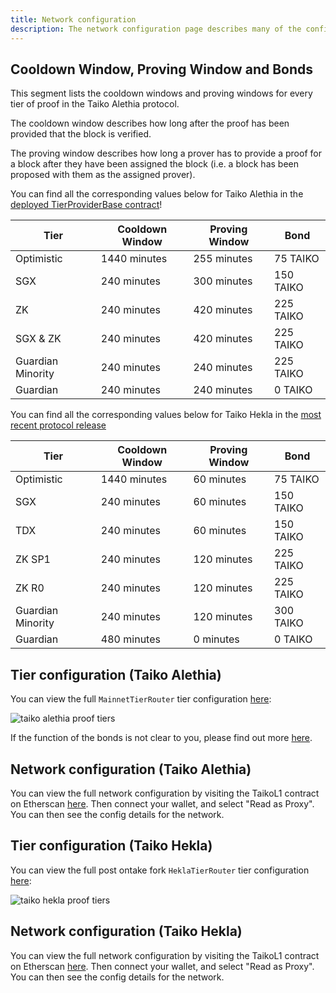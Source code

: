 ```yaml
---
title: Network configuration
description: The network configuration page describes many of the configuration details of the network.
---
```



## Cooldown Window, Proving Window and Bonds

This segment lists the cooldown windows and proving windows for every tier of proof in the Taiko Alethia protocol.

The cooldown window describes how long after the proof has been provided that the block is verified.

The proving window describes how long a prover has to provide a proof for a block after they have been assigned the block (i.e. a block has been proposed with them as the assigned prover).

You can find all the corresponding values below for Taiko Alethia in the [deployed TierProviderBase contract](https://etherscan.io/address/0x394E30d83d020469a1F8b16E89D7fD5FdB1935b0#code#F3#L1)!

| Tier              | Cooldown Window | Proving Window | Bond      |
| ----------------- | --------------- | -------------- | --------- |
| Optimistic        | 1440 minutes    | 255 minutes    | 75 TAIKO  |
| SGX               | 240 minutes     | 300 minutes    | 150 TAIKO |
| ZK                | 240 minutes     | 420 minutes    | 225 TAIKO |
| SGX & ZK          | 240 minutes     | 420 minutes    | 225 TAIKO |
| Guardian Minority | 240 minutes     | 240 minutes    | 225 TAIKO |
| Guardian          | 240 minutes     | 240 minutes    | 0 TAIKO   |

You can find all the corresponding values below for Taiko Hekla in the [most recent protocol release](https://github.com/taikoxyz/taiko-mono/blob/taiko-alethia-protocol-v1.11.0/packages/protocol/contracts/layer1/tiers/TierProviderBase.sol)

| Tier              | Cooldown Window | Proving Window | Bond      |
| ----------------- | --------------- | -------------- | --------- |
| Optimistic        | 1440 minutes    | 60 minutes     | 75 TAIKO  |
| SGX               | 240 minutes     | 60 minutes     | 150 TAIKO |
| TDX               | 240 minutes     | 60 minutes     | 150 TAIKO |
| ZK SP1            | 240 minutes     | 120 minutes    | 225 TAIKO |
| ZK R0             | 240 minutes     | 120 minutes    | 225 TAIKO |
| Guardian Minority | 240 minutes     | 120 minutes    | 300 TAIKO |
| Guardian          | 480 minutes     | 0 minutes      | 0 TAIKO   |

## Tier configuration (Taiko Alethia)

You can view the full `MainnetTierRouter` tier configuration [here](https://etherscan.io/address/0x8a4c692F12d3a9750E744A4CE24a1d351bE52E66#code):

![taiko alethia proof tiers](~/assets/content/docs/network-reference/proof-tier-config-alethia.webp)

If the function of the bonds is not clear to you, please find out more [here](/resources/terminology#key-takeaways).

## Network configuration (Taiko Alethia)

You can view the full network configuration by visiting the TaikoL1 contract on Etherscan [here](https://etherscan.io/address/0x06a9Ab27c7e2255df1815E6CC0168d7755Feb19a#readProxyContract). Then connect your wallet, and select "Read as Proxy". You can then see the config details for the network.

## Tier configuration (Taiko Hekla)

You can view the full post ontake fork `HeklaTierRouter` tier configuration [here](https://holesky.etherscan.io/address/0x6A666F2C56a6559dB0BD8866Bd0c0dDB9ec03c66#code):

![taiko hekla proof tiers](~/assets/content/docs/network-reference/proof-tier-config-hekla.webp)

## Network configuration (Taiko Hekla)

You can view the full network configuration by visiting the TaikoL1 contract on Etherscan [here](https://holesky.etherscan.io/address/0x79C9109b764609df928d16fC4a91e9081F7e87DB#readProxyContract). Then connect your wallet, and select "Read as Proxy". You can then see the config details for the network.

